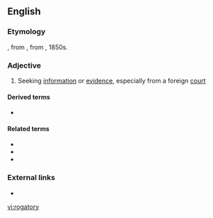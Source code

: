 ==English==

===Etymology===
{{bor|en|fr|rogatoire}}, from {{cog|ML.|rogātōrius||interrogatory}}, from {{m|la|rogō||I ask, enquire}}, 1850s.

===Adjective===
{{en-adj}}

# {{lb|en|law}} Seeking [[information]] or [[evidence]], especially from a foreign [[court]]

====Derived terms====
* {{l|en|rogatory letter}}

====Related terms====
* {{l|en|interrogatory}}
* {{l|en|rogation}}
* {{l|en|subrogation}}

===External links===
* {{pedia|Letter rogatory|lang=en}}

[[vi:rogatory]]